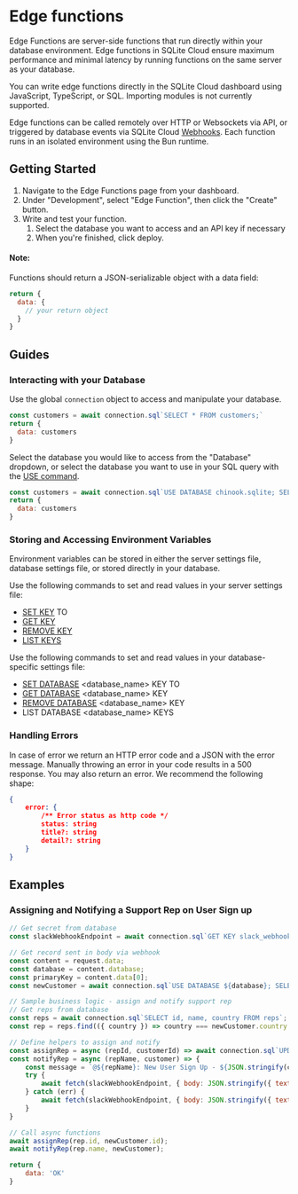 # Edge functions
Edge Functions are server-side functions that run directly within your database environment. Edge functions in SQLite Cloud ensure maximum performance and minimal latency by running functions on the same server as your database.

You can write edge functions directly in the SQLite Cloud dashboard using JavaScript, TypeScript, or SQL. Importing modules is not currently supported.

Edge functions can be called remotely over HTTP or Websockets via API, or triggered by database events via SQLite Cloud [Webhooks](https://docs.sqlitecloud.io/docs/introduction/webhooks). Each function runs in an isolated environment using the Bun runtime. 

## Getting Started
1. Navigate to the Edge Functions page from your dashboard.
1. Under "Development", select "Edge Function", then click the "Create" button.
1. Write and test your function.
    1. Select the database you want to access and an API key if necessary
    2. When you're finished, click deploy.

#### Note:
Functions should return a JSON-serializable object with a data field:
```JavaScript
return {
  data: {
    // your return object
  }
}
```

## Guides
### Interacting with your Database
Use the global `connection` object to access and manipulate your database.
```JavaScript
const customers = await connection.sql`SELECT * FROM customers;`
return {
  data: customers
}
```
Select the database you would like to access from the "Database" dropdown, or select the database you want to use in your SQL query with the [USE command](https://docs.sqlitecloud.io/docs/commands/use-database).
```JavaScript
const customers = await connection.sql`USE DATABASE chinook.sqlite; SELECT * FROM customers;`;
return {
  data: customers
}
```

### Storing and Accessing Environment Variables
Environment variables can be stored in either the server settings file, database settings file, or stored directly in your database. 

Use the following commands to set and read values in your server settings file:
* [SET KEY](https://docs.sqlitecloud.io/docs/commands/set-key) <keyname> TO <keyvalue>
* [GET KEY](https://docs.sqlitecloud.io/docs/commands/get-key) <keyname>
* [REMOVE KEY](https://docs.sqlitecloud.io/docs/commands/remove-key) <keyname>
* [LIST KEYS](https://docs.sqlitecloud.io/docs/commands/list-keys)

Use the following commands to set and read values in your database-specific settings file:
* [SET DATABASE](https://docs.sqlitecloud.io/docs/commands/set-database) <database_name> KEY <keyname> TO <keyvalue> 
* [GET DATABASE](https://docs.sqlitecloud.io/docs/commands/get-database-key) <database_name> KEY <keyname> 
* [REMOVE DATABASE](https://docs.sqlitecloud.io/docs/commands/remove-database-key) <database_name> KEY <keyname>
* LIST DATABASE <database_name> KEYS

### Handling Errors
In case of error we return an HTTP error code and a JSON with the error message. Manually throwing an error in your code results in a 500 response. You may also return an error. 
We recommend the following shape:
```json
{
	error: {
		/** Error status as http code */
		status: string
		title?: string
		detail?: string
	}
}
```


## Examples

### Assigning and Notifying a Support Rep on User Sign up
```JavaScript
// Get secret from database
const slackWebhookEndpoint = await connection.sql`GET KEY slack_webhook_endpoint`;

// Get record sent in body via webhook
const content = request.data;
const database = content.database;
const primaryKey = content.data[0];
const newCustomer = await connection.sql`USE DATABASE ${database}; SELECT * FROM customers WHERE CustomerId = ${primaryKey};`;

// Sample business logic - assign and notify support rep
// Get reps from database
const reps = await connection.sql`SELECT id, name, country FROM reps`;
const rep = reps.find(({ country }) => country === newCustomer.country.toLowerCase());

// Define helpers to assign and notify
const assignRep = async (repId, customerId) => await connection.sql`UPDATE customers SET SupportRepId = ${repId} WHERE CustomerId = ${customerId}`;
const notifyRep = async (repName, customer) => {
    const message = `@${repName}: New User Sign Up - ${JSON.stringify(customer)}`
    try {
        await fetch(slackWebhookEndpoint, { body: JSON.stringify({ text: message }), method: 'POST', 'Content-type': 'application/json'  });
    } catch (err) {
        await fetch(slackWebhookEndpoint, { body: JSON.stringify({ text: err }), method: 'POST', 'Content-type': 'application/json'  });
    }
} 

// Call async functions
await assignRep(rep.id, newCustomer.id);
await notifyRep(rep.name, newCustomer);

return {
    data: 'OK'
}
```


